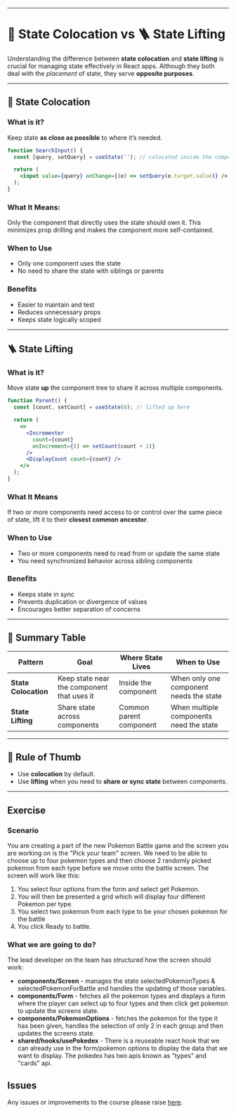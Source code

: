 
<Meta title="Lessons/🥉 Bronze/🧼 State Colocation vs 🪜 State Lifting/01-Lesson" />

---

# 🧼 State Colocation vs 🪜 State Lifting

Understanding the difference between **state colocation** and **state lifting** is crucial for managing state effectively in React apps. Although they both deal with the _placement_ of state, they serve **opposite purposes**.

---

## 🧼 State Colocation

### What is it?

Keep state **as close as possible** to where it’s needed.

```jsx
function SearchInput() {
  const [query, setQuery] = useState(''); // colocated inside the component that needs it

  return (
    <input value={query} onChange={(e) => setQuery(e.target.value)} />
  );
}
```

### What It Means:

Only the component that directly uses the state should own it. This minimizes prop drilling and makes the component more self-contained.

### When to Use

- Only one component uses the state
- No need to share the state with siblings or parents

### Benefits

- Easier to maintain and test
- Reduces unnecessary props
- Keeps state logically scoped

---

## 🪜 State Lifting

### What is it?

Move state **up** the component tree to share it across multiple components.

```jsx
function Parent() {
  const [count, setCount] = useState(0); // lifted up here

  return (
    <>
      <Incrementer
        count={count}
        onIncrement={() => setCount(count + 1)}
      />
      <DisplayCount count={count} />
    </>
  );
}
```

### What It Means

If two or more components need access to or control over the same piece of state, lift it to their **closest common ancestor**.

### When to Use

- Two or more components need to read from or update the same state
- You need synchronized behavior across sibling components

### Benefits

- Keeps state in sync
- Prevents duplication or divergence of values
- Encourages better separation of concerns

---

## 🧠 Summary Table

| Pattern              | Goal                                       | Where State Lives       | When to Use                             |
| -------------------- | ------------------------------------------ | ----------------------- | --------------------------------------- |
| **State Colocation** | Keep state near the component that uses it | Inside the component    | When only one component needs the state |
| **State Lifting**    | Share state across components              | Common parent component | When multiple components need the state |

---

## 🧠 Rule of Thumb

- Use **colocation** by default.
- Use **lifting** when you need to **share or sync state** between components.

---

## Exercise

### Scenario

You are creating a part of the new Pokemon Battle game and the screen you are working on is the "Pick your team" screen. We need to be able to choose up to four pokemon types and then choose 2 randomly picked pokemon from each type before we move onto the battle screen. The screen will work like this:

1. You select four options from the form and select get Pokemon.
2. You will then be presented a grid which will display four different Pokemon per type.
3. You select two pokemon from each type to be your chosen pokemon for the battle
4. You click Ready to battle.

### What we are going to do?

The lead developer on the team has structured how the screen should work:

- **components/Screen** - manages the state selectedPokemonTypes & selectedPokemonForBattle and handles the updating of those variables.
- **components/Form** - fetches all the pokemon types and displays a form where the player can select up to four types and then click get pokemon to update the screens state.
- **components/PokemonOptions** - fetches the pokemon for the type it has been given, handles the selection of only 2 in each group and then updates the screens state.
- **shared/hooks/usePokedex** - There is a reuseable react hook that we can already use in the form/pokemon options to display the data that we want to display. The pokedex has two apis known as "types" and "cards" api.

## Issues

Any issues or improvements to the course please raise [here](https://github.com/code-mattclaffey/react-design-patterns/issues/new).
